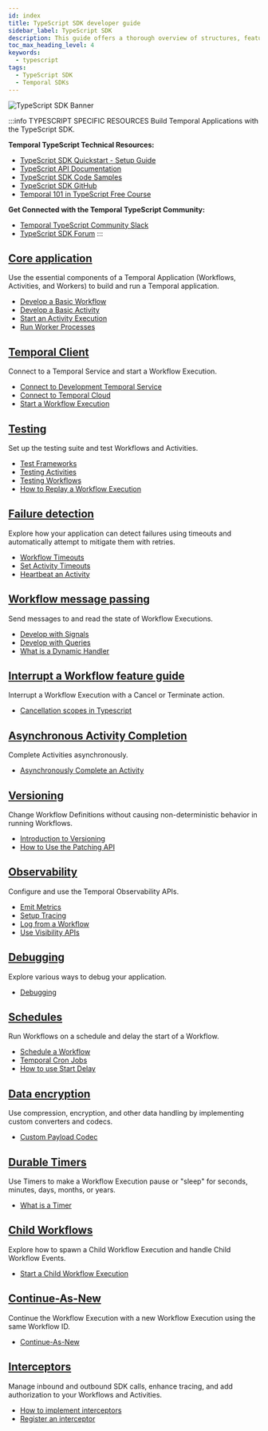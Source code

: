 ```yaml
---
id: index
title: TypeScript SDK developer guide
sidebar_label: TypeScript SDK
description: This guide offers a thorough overview of structures, features, and best practices for developing with Temporal's TypeScript SDK, including Workflows, Client, Testing, Failure Detection, and more.
toc_max_heading_level: 4
keywords:
  - typescript
tags:
  - TypeScript SDK
  - Temporal SDKs
---
```



![TypeScript SDK Banner](/img/assets/banner-typescript-temporal.png)

:::info TYPESCRIPT SPECIFIC RESOURCES
Build Temporal Applications with the TypeScript SDK.

**Temporal TypeScript Technical Resources:**

- [TypeScript SDK Quickstart - Setup Guide](https://docs.temporal.io/develop/typescript/set-up-your-local-typescript)
- [TypeScript API Documentation](https://typescript.temporal.io)
- [TypeScript SDK Code Samples](https://github.com/temporalio/samples-typescript)
- [TypeScript SDK GitHub](https://github.com/temporalio/sdk-typescript)
- [Temporal 101 in TypeScript Free Course](https://learn.temporal.io/courses/temporal_101/typescript/)

**Get Connected with the Temporal TypeScript Community:**

- [Temporal TypeScript Community Slack](https://temporalio.slack.com/archives/C01DKSMU94L)
- [TypeScript SDK Forum](https://community.temporal.io/tag/typescript-sdk)
  :::

## [Core application](/develop/typescript/core-application)

Use the essential components of a Temporal Application (Workflows, Activities, and Workers) to build and run a Temporal application.

- [Develop a Basic Workflow](/develop/typescript/core-application#develop-workflows)
- [Develop a Basic Activity](/develop/typescript/core-application#develop-activities)
- [Start an Activity Execution](/develop/typescript/core-application#activity-execution)
- [Run Worker Processes](/develop/typescript/core-application#run-a-dev-worker)

## [Temporal Client](/develop/typescript/temporal-clients)

Connect to a Temporal Service and start a Workflow Execution.

- [Connect to Development Temporal Service](/develop/typescript/temporal-clients#connect-to-development-service)
- [Connect to Temporal Cloud](/develop/typescript/temporal-clients#connect-to-temporal-cloud)
- [Start a Workflow Execution](/develop/typescript/temporal-clients#start-workflow-execution)

## [Testing](/develop/typescript/testing-suite)

Set up the testing suite and test Workflows and Activities.

- [Test Frameworks](/develop/typescript/testing-suite#test-frameworks)
- [Testing Activities](/develop/typescript/testing-suite#test-activities)
- [Testing Workflows](/develop/typescript/testing-suite#test-workflows)
- [How to Replay a Workflow Execution](/develop/typescript/testing-suite#replay)

## [Failure detection](/develop/typescript/failure-detection)

Explore how your application can detect failures using timeouts and automatically attempt to mitigate them with retries.

- [Workflow Timeouts](/develop/typescript/failure-detection#workflow-timeouts)
- [Set Activity Timeouts](/develop/typescript/failure-detection#activity-timeouts)
- [Heartbeat an Activity](/develop/typescript/failure-detection#activity-heartbeats)

## [Workflow message passing](/develop/typescript/message-passing)

Send messages to and read the state of Workflow Executions.

- [Develop with Signals](/develop/typescript/message-passing#signals)
- [Develop with Queries](/develop/typescript/message-passing#queries)
- [What is a Dynamic Handler](/develop/typescript/message-passing#dynamic-handler)

## [Interrupt a Workflow feature guide](/develop/typescript/cancellation)

Interrupt a Workflow Execution with a Cancel or Terminate action.

- [Cancellation scopes in Typescript](/develop/typescript/cancellation#cancellation-scopes)

## [Asynchronous Activity Completion](/develop/typescript/asynchronous-activity-completion)

Complete Activities asynchronously.

- [Asynchronously Complete an Activity](/develop/typescript/asynchronous-activity-completion)

## [Versioning](/develop/typescript/versioning)

Change Workflow Definitions without causing non-deterministic behavior in running Workflows.

- [Introduction to Versioning](/develop/typescript/versioning)
- [How to Use the Patching API](/develop/typescript/versioning#patching)

## [Observability](/develop/typescript/observability)

Configure and use the Temporal Observability APIs.

- [Emit Metrics](/develop/typescript/observability#metrics)
- [Setup Tracing](/develop/typescript/observability#tracing)
- [Log from a Workflow](/develop/typescript/observability#logging)
- [Use Visibility APIs](/develop/typescript/observability#visibility)

## [Debugging](/develop/typescript/debugging)

Explore various ways to debug your application.

- [Debugging](/develop/typescript/debugging)

## [Schedules](/develop/typescript/schedules)

Run Workflows on a schedule and delay the start of a Workflow.

- [Schedule a Workflow](/develop/typescript/schedules#schedule-a-workflow)
- [Temporal Cron Jobs](/develop/typescript/schedules#temporal-cron-jobs)
- [How to use Start Delay](/develop/typescript/schedules#start-delay)

## [Data encryption](/develop/typescript/converters-and-encryption)

Use compression, encryption, and other data handling by implementing custom converters and codecs.

- [Custom Payload Codec](/develop/typescript/converters-and-encryption#custom-payload-conversion)

## [Durable Timers](/develop/typescript/timers)

Use Timers to make a Workflow Execution pause or "sleep" for seconds, minutes, days, months, or years.

- [What is a Timer](/develop/typescript/timers)

## [Child Workflows](/develop/typescript/child-workflows)

Explore how to spawn a Child Workflow Execution and handle Child Workflow Events.

- [Start a Child Workflow Execution](/develop/typescript/child-workflows)

## [Continue-As-New](/develop/typescript/continue-as-new)

Continue the Workflow Execution with a new Workflow Execution using the same Workflow ID.

- [Continue-As-New](/develop/typescript/continue-as-new)

## [Interceptors](/develop/typescript/interceptors)

Manage inbound and outbound SDK calls, enhance tracing, and add authorization to your Workflows and Activities.

- [How to implement interceptors](/develop/typescript/interceptors#interceptors)
- [Register an interceptor](/develop/typescript/interceptors#register-interceptor)
